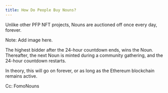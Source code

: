 ```yaml
---
title: How Do People Buy Nouns?
---
```


Unlike other PFP NFT projects, Nouns are auctioned off once every day, forever.

Note: Add image here.

The highest bidder after the 24-hour countdown ends, wins the Noun. Thereafter, the next Noun is minted during a community gathering, and the 24-hour countdown restarts. 
 
In theory, this will go on forever, or as long as the Ethereum blockchain remains active.
 
Cc: FomoNouns

